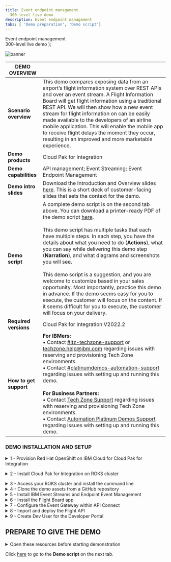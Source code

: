```yaml
---
title: Event endpoint management
  300-level live demo
description: Event endpoint management
tabs: [ 'Demo preparation', 'Demo script']
---
```


  <span>
    Event endpoint management <br /> 300-level live demo
  </span>
);

![banner](./images/300-eem-prep-GitHub-banner-8-3-21-short.jpg)

<span id="top"></span>

| DEMO OVERVIEW |                          |
| --------------------------------------- | ------------------------------------- |
| **Scenario overview** | This demo compares exposing data from an airport’s flight information system over REST APIs and over an event stream. A Flight Information Board will get flight information using a traditional REST API. We will then show how a new event stream for flight information on can be easily made available to the developers of an airline mobile application. This will enable the mobile app to receive flight delays the moment they occur, resulting in an improved and more marketable experience. |
| **Demo products** | Cloud Pak for Integration |
| **Demo capabilities** | API management; Event Streaming; Event Endpoint Management  |
| **Demo intro slides** | Download the Introduction and Overview slides <a href="LINK PENDING" target="_blank" rel="noreferrer">here</a>. This is a short deck of customer-facing slides that sets the context for the demo. |
| **Demo script** | A complete demo script is on the second tab above. You can download a printer-ready PDF of the demo script <a href="./300-integration-event-endpoint-management-demo-script.pdf" target="_blank" rel="noreferrer">here</a>. <br/><br/> This demo script has multiple tasks that each have multiple steps. In each step, you have the details about what you need to do (**Actions**), what you can say while delivering this demo step (**Narration**), and what diagrams and screenshots you will see.<br/><br/>This demo script is a suggestion, and you are welcome to customize based in your sales opportunity. Most importantly, practice this demo in advance. If the demo seems easy for you to execute, the customer will focus on the content. If it seems difficult for you to execute, the customer will focus on your delivery. |
| **Required versions** | Cloud Pak for Integration V2022.2 |
| **How to get support** | **For IBMers:** <br/>• Contact <a href="https://ibm-cloud.slack.com/archives/C0124J683GW" target="_blank" rel="noreferrer">#itz-techzone-support</a> or <a href="mailto:techzone.help@ibm.com">techzone.help@ibm.com</a> regarding issues with reserving and provisioning Tech Zone environments.<br/>• Contact <a href="https://ibm-cloud.slack.com/archives/C0216F39ACU" target="_blank" rel="noreferrer">#platinumdemos-automation-support</a> regarding issues with setting up and running this demo. <br/><br/> **For Business Partners:** <br/>• Contact <a href="mailto:techzone.help@ibm.com">Tech Zone Support</a> regarding issues with reserving and provisioning Tech Zone environments.<br/>• Contact <a href="mailto:automationplatinumdemos@ibm.com"> Automation Platinum Demos Support</a> regarding issues with setting up and running this demo. |

### **DEMO INSTALLATION AND SETUP**

<details>

<summary>1 - Provision Red Hat OpenShift on IBM Cloud for Cloud Pak for Integration </summary>
<br/>

Install Cloud Pak for Integration, or provision a ROKS environment. To reserve your ROKS instance, follow these steps:

Provision Red Hat OpenShift on IBM Cloud (ROKS) ready to install the Cloud Pak for Integration. To provision your ROKS instance, follow these steps: <br/><br/>

1. To reserve a preinstalled Cloud Pak for Integration (CP4I) ROKS 4.10 cluster on Red Hat OpenShift, go <a href="https://techzone.ibm.com/my/reservations/create/62f1112aeeb0ab0017dc7608" target="_blank" rel="noreferrer">here</a> and complete the form.
<br/>

2. You will receive a confirmation email confirming the instance is provisioning.

<br/>

3. You will receive a second email once the environment is provisioned. You should expect this to take between 30 and 120 minutes. This email contains information, such as URLs, allowing you to connect to the instance.<br/><img src="https://raw.githubusercontent.com/ibm-garage-tsa/platinum-demos/master/src/pages/300-integration-event-endpoint-management/images/prep-1-3.png" width="800" /><br/>

If you have issues connecting to your instance, please contact <a href="https://ibm-cloud.slack.com/archives/C0124J683GW" target="_blank" rel="noreferrer">#itz-techzone-support</a>.

<br/>

**[Go to top](#top)**

</details>

<span id="ROKSinstall"></span>

<details>

<summary>2 - Install Cloud Pak for Integration on ROKS cluster</summary>

<br/>

1. Click the **Cluster URL** from the enviroment confirmation email. Log into IBM Cloud using your IBMid.<br/><br/><img src="https://raw.githubusercontent.com/ibm-garage-tsa/platinum-demos/master/src/pages/300-integration-event-endpoint-management/images/prep-2-1.png" width="800" /><br/>

2. After you are logged in, click <a href="https://cloud.ibm.com/catalog/content/ibm-cp-integration-72f63273-f2f6-4e9c-8626-60fe798c57be-global" target="_blank" rel="noreferrer">here</a> to install Cloud Pak for Integration.<br/><br/>Make sure you are in an **ITZ** account (1) and the **Product version** is **2022.2.1** (2).<br/><br/><img src="https://raw.githubusercontent.com/ibm-garage-tsa/platinum-demos/master/src/pages/300-integration-event-endpoint-management/images/prep-2-2.png" width="800" /><br/>

3. Scroll down to the **Select your cluster** section. From the list, select the **Redhat Openshift Cluster** (1) that you just created. Then click **Add project** (2).<br/><br/><img src="https://raw.githubusercontent.com/ibm-garage-tsa/platinum-demos/master/src/pages/300-integration-event-endpoint-management/images/prep-2-3.png" width="800" /><br/>

4. Enter **cp4i** as the **Project** (1) name. Click **Add** (2).<br/><br/><img src="https://raw.githubusercontent.com/ibm-garage-tsa/platinum-demos/master/src/pages/300-integration-event-endpoint-management/images/prep-2-4.png" width="800" />

<br/>

5. Scroll down to the **Set the deployment values** section and toggle the **Use an existing secret?** slider to **no** (1). Enter a value for csDefaultAdminPassword (2). It is important that you choose a password that is 32 characters in length and is composed of only letters and numbers. You will need this password in step 12.<br/><br/><InlineNotification><strong>NOTE</strong>: Currently password validation is not enforced on this page. If you proceed with an invalid password you will be able to start the installation but it will fail. There is no way to recover from this error other than provisioning a new cluster.</InlineNotification><br/><img src="https://raw.githubusercontent.com/ibm-garage-tsa/platinum-demos/master/src/pages/300-integration-event-endpoint-management/images/prep-2-5.png" width="800" /><br/>

6. Scroll down to **Optional deployment values**. Click the collapsible section to open them. First, we will select the appropriate parameter for this specific demo.

<br/>

| FIELD | ACTION |
| ------ | ------- |
| **cognitiveCarRepairDemo:** | Set to ‘true’ |
| **drivewayDentDeletionDemo:** | Set to ‘false’ |
| **eventEnabledInsuranceDemo:** | Set to ‘false’ |
| **mappingAssistDemo:** | Set to ‘false’ |
| **weatherChatbotDemo:** | Set to ‘false’ |

<br/><img src="https://raw.githubusercontent.com/ibm-garage-tsa/platinum-demos/master/src/pages/300-integration-event-endpoint-management/images/prep-2-6.png" width="800" />

<br/>

7. Continue to change the default values parameters using the table below.<br/>If you don't have an SMTP email server and accounts that you can use, you may sign up for a free <a href="https://mailtrap.io" target="_blank" rel="noreferrer">Mailtrap.io</a> account. Mailtrap.io is a free cloud service that mimics an SMTP server. It is used for development/demonstration purposes only.

<br/>

| FIELD | ACTION |
| ------ | ------- |
| **demoAPICMailServerHost:** (1)| If you’re using mailtrap, leave this smtp.mailtrap.io. |
| **demoAPICMailServerPort:** (2)| If you’re using mailtrap, leave this as 2525. |
| **demoAPICEmailAddress:** (3)| If you’re using mailtrap, you can use any email address. The dummy address ’apicadmin@example.com’ is recommended. If you’re using your own mail server, use an email address that you can receive and read. |
| **demoAPICMialServerUsername:** (4)| Set this to your SMTP mailtrap username. This is different from your mailtrap login username and can be found by using these [instructions](https://help.mailtrap.io/article/5-smtp-integration). |
| **demoAPICMailServerPassword:** (5)| Set this to your SMTP mailtrap password. This is different from your mailtrap login password and can be found by using these [instructions](https://help.mailtrap.io/article/5-smtp-integration).|

<br/><img src="https://raw.githubusercontent.com/ibm-garage-tsa/platinum-demos/master/src/pages/300-integration-event-endpoint-management/images/prep-2-7.png" width="800" />

<br/>

8. Accept the license agreement and click **Install** to install Cloud Pak for Integration. The installation will take up to 150 minutes.<br/><br/><img src="https://raw.githubusercontent.com/ibm-garage-tsa/platinum-demos/master/src/pages/300-integration-event-endpoint-management/images/prep-2-8.png" width="500" /><br/>

9. You can view the progress in the Schematics progress bar or check the details in view log.<br/><br/><img src="https://raw.githubusercontent.com/ibm-garage-tsa/platinum-demos/master/src/pages/300-integration-event-endpoint-management/images/prep-2-9.png" width="800" /><br/>

10. When the status is **Active** (1), you will be able to access Cloud Pak for Integration Platform Navigator. Select **Offering Dashboard** (2) on the upper right corner of the page.<br/><br/><img src="https://raw.githubusercontent.com/ibm-garage-tsa/platinum-demos/master/src/pages/300-integration-event-endpoint-management/images/prep-2-10.png" width="800" /><br/>

11. On the log in page, select the authentication type **IBM provided credentials (admin only)**.<br/><br/><img src="https://raw.githubusercontent.com/ibm-garage-tsa/platinum-demos/master/src/pages/300-integration-event-endpoint-management/images/prep-2-11.png" width="800" /><br/>

12. Log in using the admin Username "admin" and 32-character password you created in step 5.<br/><br/><img src="https://raw.githubusercontent.com/ibm-garage-tsa/platinum-demos/master/src/pages/300-integration-event-endpoint-management/images/prep-2-12.png" width="800" /><br/>

13. Click **Integration instances**.<br/><br/><img src="https://raw.githubusercontent.com/ibm-garage-tsa/platinum-demos/master/src/pages/300-integration-event-endpoint-management/images/prep-2-13.png" width="800" />

<br/>

14. The parts of the Cloud Pak (API Connect, App Connect Designer, App Connect Dashboard and Asset Repository) will display here. Additional instances for any of the integration capabilities can be created by selecting **Create capability**.<br/><br/><img src="https://raw.githubusercontent.com/ibm-garage-tsa/platinum-demos/master/src/pages/300-integration-event-endpoint-management/images/prep-2-14.png" width="800" />

<br/>

You have successfully completed cluster provisioning, installation of Cloud Pak for Integration, and deployment of API Connect and App Connect. You are ready to proceed.

<br/>

**[Go to top](#top)**

</details>

<span id="prereq"></span>

<details>

<summary>3 - Access your ROKS cluster and install the command line </summary>
<br/>

In this section, you access your ROKS cluster and install the OpenShift command line tool. If you already have the command line tool, you can proceed to **Access your ROKS cluster using CLI**.

<br/>

1. Open <a href="https://techzone.ibm.com/my/reservations" target="_blank" rel="noreferrer">My reservations</a> in **IBM Technology Zone**.

<br/>

2. Select you **CP4I ROKS** cluster.<br/><br/><img src="./images/prep-3-2.png" width="800" /><br/>

3. Click **Open your Managed OpenShift (ROKS) environment**.<br/><br/><img src="https://raw.githubusercontent.com/ibm-garage-tsa/platinum-demos/master/src/pages/300-integration-event-endpoint-management/images/prep-3-3.png" width="800" /><br/>

4. Click **OpenShift web console**.<br/><br/><img src="https://raw.githubusercontent.com/ibm-garage-tsa/platinum-demos/master/src/pages/300-integration-event-endpoint-management/images/prep-3-4.png" width="800" /><br/>

5. On the web console page, click **?** (1), and select **Command line tools** (2).<br/><br/><img src="https://raw.githubusercontent.com/ibm-garage-tsa/platinum-demos/master/src/pages/300-integration-event-endpoint-management/images/prep-3-5.png" width="800" /><br/>

6. Follow the links to install the OpenShift Command Line Interface (CLI) for your Operating System.<br/><br/><img src="https://raw.githubusercontent.com/ibm-garage-tsa/platinum-demos/master/src/pages/300-integration-event-endpoint-management/images/prep-3-6.png" width="800" /><br/>

7. Log into your OpenShift cluster using CLI. From the dropdown menu in the upper right of the page, under your **username** (1), click **Copy login command** (2).<br/><br/><img src="https://raw.githubusercontent.com/ibm-garage-tsa/platinum-demos/master/src/pages/300-integration-event-endpoint-management/images/prep-4-1.png" width="800" /><br/>

8. Click **Display Token**.<br/><br/><img src="https://raw.githubusercontent.com/ibm-garage-tsa/platinum-demos/master/src/pages/300-integration-event-endpoint-management/images/prep-4-2.png" width="800" /><br/>

9. Copy the **login** command.<br/><br/><img src="https://raw.githubusercontent.com/ibm-garage-tsa/platinum-demos/master/src/pages/300-integration-event-endpoint-management/images/prep-4-3.png" width="800" /><br/>

10. Open your terminal window and paste the **login command** to access your OpenShift cluster.<br/><br/><img src="https://raw.githubusercontent.com/ibm-garage-tsa/platinum-demos/master/src/pages/300-integration-event-endpoint-management/images/prep-4-4.png" width="500" /><br/>

**[Go to top](#top)**

</details>

<details>

<summary>4 - Clone the demo assets from a GitHub repository</summary>

<br/>

<InlineNotification>
<strong>NOTE</strong>: To copy the repo you will need to have the <a href = "https://cli.github.com" target="_blank" rel="noreferrer">Git CLI</a> on your machine. If you don’t have it, follow the installation steps described in this page, based on your operating system.
</InlineNotification>


1. To download the scripts to run the demo, create a directory, and from there run the following command:

<br/>

```
git clone https://github.com/IBM/platinum-code-eem-.git
```
<br/><br/><img src="https://raw.githubusercontent.com/ibm-garage-tsa/platinum-demos/master/src/pages/300-integration-event-endpoint-management/images/prep-5-1.png" width="800" /><br/>

2. This will download several folders.  The demo material is in the folder ‘demo-script’.  Change directories by running:

<br/>

```
cd platinum-demo-code-eem/scripts/
```
<br/><br/><img src="https://raw.githubusercontent.com/ibm-garage-tsa/platinum-demos/master/src/pages/300-integration-event-endpoint-management/images/prep-5-2.png" width="800" /><br/>

In this directory you will see the following two files that you need to set up the demo:

<br/>

**setup-software.sh** - Sets up EEM and Event Streams
**setup-app.sh** - Sets up the Flight Board application

<br/><img src="https://raw.githubusercontent.com/ibm-garage-tsa/platinum-demos/master/src/pages/300-integration-event-endpoint-management/images/prep-5-2-2.png" width="800" /><br/>

**[Go to top](#top)**

</details>

<details>

<summary>5 - Install IBM Event Streams and Endpoint Event Management</summary>

<br/>

1. Run the following command:

<br/>

```
./setup-software.sh cp4i
```
<br/><br/><img src="https://raw.githubusercontent.com/ibm-garage-tsa/platinum-demos/master/src/pages/300-integration-event-endpoint-management/images/prep-6-1.png" width="800" /><br/>

This could take 10-20 minutes to complete. It will be complete when Event Endpoint Management and IBM Event Streams has been installed.

<br/>

The Platform Navigator and Event Streams UI endpoints are displayed at the end of the script for convenience. These will be used later.

<br/>

2. Navigate to the Event Stream UI outputted in the previous step.<br/><br/><img src="https://raw.githubusercontent.com/ibm-garage-tsa/platinum-demos/master/src/pages/300-integration-event-endpoint-management/images/prep-7-1.png" width="800" /><br/>

3. Select the **topics** (1) icon, then click **Create Topic** (2).<br/><br/><img src="https://raw.githubusercontent.com/ibm-garage-tsa/platinum-demos/master/src/pages/300-integration-event-endpoint-management/images/prep-7-2.png" width="800" /><br/>

4. Specify **flight-delays** (1) as the Topic name and select **Next** (2).<br/><br/><img src="https://raw.githubusercontent.com/ibm-garage-tsa/platinum-demos/master/src/pages/300-integration-event-endpoint-management/images/prep-7-3.png" width="800" /><br/>

5. Click **Next**.<br/><br/><img src="https://raw.githubusercontent.com/ibm-garage-tsa/platinum-demos/master/src/pages/300-integration-event-endpoint-management/images/prep-7-4.png" width="800" /><br/>

6. Click **Next**.<br/><br/><img src="https://raw.githubusercontent.com/ibm-garage-tsa/platinum-demos/master/src/pages/300-integration-event-endpoint-management/images/prep-7-5.png" width="800" /><br/>

7. Click **Create topic**.<br/><br/><img src="https://raw.githubusercontent.com/ibm-garage-tsa/platinum-demos/master/src/pages/300-integration-event-endpoint-management/images/prep-7-6.png" width="800" /><br/>

**[Go to top](#top)**

</details>

<details>

<summary>6 - Install the Flight Board app</summary>

<br/>

1. Run the following command:

<br/>

```
./setup-app.sh cp4i
```
<br/><br/><img src="https://raw.githubusercontent.com/ibm-garage-tsa/platinum-demos/master/src/pages/300-integration-event-endpoint-management/images/prep-8-1.png" width="800" /><br/>

This should take a few minutes to complete.  Once this has completed, it will give you the URL to access the flight board app. There are two URLs one for the flight board, and another for the manager where flights can be delayed. Note that it uses http not https.  If you see a page saying that the application is not available, then you have probably got https in the URL.

<br/>

**[Go to top](#top)**

</details>

<details>

<summary>7 - Configure the Event Gateway within API Connect </summary>

<br/>

1. Open the Cloud Pak for Integration Platform Navigator Home page from section 2 above. Using the menu in the top left, expand Administration and select Integration instances.<br/><br/><img src="https://raw.githubusercontent.com/ibm-garage-tsa/platinum-demos/master/src/pages/300-integration-event-endpoint-management/images/prep-9-1.png" width="800" /><br/>

2. Select **ademo** corresponding to the **API management administration** type.<br/><br/><img src="https://raw.githubusercontent.com/ibm-garage-tsa/platinum-demos/master/src/pages/300-integration-event-endpoint-management/images/prep-9-2.png" width="800" /><br/>

3. Select **Topology** (1), and click **Register service** (2).<br/><br/><img src="https://raw.githubusercontent.com/ibm-garage-tsa/platinum-demos/master/src/pages/300-integration-event-endpoint-management/images/prep-9-3.png" width="800" /><br/>

4. Select **Event Gateway Service**.<br/><br/><img src="https://raw.githubusercontent.com/ibm-garage-tsa/platinum-demos/master/src/pages/300-integration-event-endpoint-management/images/prep-9-4.png" width="800" /><br/>

5. For the configuration of the Event Gateway Service, two endpoints are needed. To retrieve these run the ./get-url.sh script. <br/><br/><img src="./images/prep-9-5.png" width="800" /><br/>

6. Configure with the following details:<br/><br/>
- **Title**: event-gateway-service (1) <br/>
- **Management endpoint**: the value outputted from the above (note that this **should** begin with https://) (2) <br/>
- **API endpoint base**: the value outputted from above (note that this should **NOT** begin with https://) (3)

<br/>

Click **Save** (4).<br/><br/><img src="https://raw.githubusercontent.com/ibm-garage-tsa/platinum-demos/master/src/pages/300-integration-event-endpoint-management/images/prep-9-6.png" width="800" /><br/>

7. The Event Gateway Service needs to be associated with the API Connect Catalog. Navigate to API Management by selecting the menu at the top left and selecting **APIs** under the **Design** section.<br/><br/><img src="https://raw.githubusercontent.com/ibm-garage-tsa/platinum-demos/master/src/pages/300-integration-event-endpoint-management/images/prep-9-7.png" width="800" /><br/>

8. Select **Manage** (1) and click on the **Sandbox** (2) catalog.<br/><br/><img src="https://raw.githubusercontent.com/ibm-garage-tsa/platinum-demos/master/src/pages/300-integration-event-endpoint-management/images/prep-9-8.png" width="800" /><br/>

9. Select the **Catalog settings** (1) tab, then the **Gateway** services section (2) and click **Edit** (3).<br/><br/><img src="https://raw.githubusercontent.com/ibm-garage-tsa/platinum-demos/master/src/pages/300-integration-event-endpoint-management/images/prep-9-9.png" width="800" /><br/>

10. Check the box associated with the **event-gateway-service** (1) and click **Save (2)**.<br/><br/><img src="https://raw.githubusercontent.com/ibm-garage-tsa/platinum-demos/master/src/pages/300-integration-event-endpoint-management/images/prep-9-10.png" width="800" /><br/>

11. Set up the client certificates.

<br/>

**[Go to top](#top)**

</details>

<details>

<summary>8 - Import and deploy the Flight API </summary>

<br/>

The Flight API will be exposed through API Connect. This allows controlled, secure exposure to the API.

<br/>

1. Select the **draft** icon (1). Click **Add** and select **API** (2).<br/><br/><img src="https://raw.githubusercontent.com/ibm-garage-tsa/platinum-demos/master/src/pages/300-integration-event-endpoint-management/images/prep-10-1.png" width="800" /><br/>

2. Scroll down and select **Exiting OpenAPI** (1) and click **Next** (2).<br/><br/><img src="https://raw.githubusercontent.com/ibm-garage-tsa/platinum-demos/master/src/pages/300-integration-event-endpoint-management/images/prep-10-2.png" width="800" /><br/>

3. Specify **https://raw.githubusercontent.com/IBM/platinum-demo-code-eem/main/resources/FlightAPI.yaml** in the **Or specify a file URL** field (1) and click **Next** (2).<br/><br/><img src="https://raw.githubusercontent.com/ibm-garage-tsa/platinum-demos/master/src/pages/300-integration-event-endpoint-management/images/prep-10-3.png" width="800" /><br/>

4. Check the **Activate API** (1) option. Click **Next** (2).<br/><br/><img src="https://raw.githubusercontent.com/ibm-garage-tsa/platinum-demos/master/src/pages/300-integration-event-endpoint-management/images/prep-10-4.png" width="800" /><br/>

5. Click **Develop**.<br/><br/><img src="https://raw.githubusercontent.com/ibm-garage-tsa/platinum-demos/master/src/pages/300-integration-event-endpoint-management/images/prep-10-5.png" width="800" /><br/>

**[Go to top](#top)**

</details>

<details>

<summary>9 - Create Dev User for the Developer Portal  </summary>

<br/>

1. Click on the **Home** icon (1), and **Manage catalogs** (2).<br/><br/><img src="https://raw.githubusercontent.com/ibm-garage-tsa/platinum-demos/master/src/pages/300-integration-event-endpoint-management/images/prep-11-1.png" width="800" /><br/>

2. Open **Sandbox**.<br/><br/><img src="https://raw.githubusercontent.com/ibm-garage-tsa/platinum-demos/master/src/pages/300-integration-event-endpoint-management/images/prep-11-2.png" width="800" /><br/>

3. Open **Catalog settings** (1), then **Portal** (2).<br/><br/><img src="https://raw.githubusercontent.com/ibm-garage-tsa/platinum-demos/master/src/pages/300-integration-event-endpoint-management/images/prep-11-3.png" width="800" /><br/>

4. Since a developer portal does not already exist, click **Create**.<br/><br/><img src="https://raw.githubusercontent.com/ibm-garage-tsa/platinum-demos/master/src/pages/300-integration-event-endpoint-management/images/prep-11-4.png" width="800" /><br/>

5. Select **portal-service** (1) from the pull down. Click **Create** (2).<br/><br/><img src="https://raw.githubusercontent.com/ibm-garage-tsa/platinum-demos/master/src/pages/300-integration-event-endpoint-management/images/prep-11-5.png" width="800" /><br/>

6. The portal will take around 5 minutes to be built, but the URL is immediately displayed. Copy the URL, open a new browser tab, and paste your **Portal URL**. It may take several minutes and browser refreshes to appear.<br/><br/><img src="https://raw.githubusercontent.com/ibm-garage-tsa/platinum-demos/master/src/pages/300-integration-event-endpoint-management/images/prep-11-6.png" width="800" /><br/>

7. On the Portal page, click **Create account**.<br/><br/><img src="https://raw.githubusercontent.com/ibm-garage-tsa/platinum-demos/master/src/pages/300-integration-event-endpoint-management/images/prep-11-7.png" width="800" /><br/>

8. Complete the form.<br/><br/>

<InlineNotification><strong>SUGGESTION</strong>: Use devuser as the username, and you are welcome to use your personal email address.</InlineNotification>

<br/><img src="https://raw.githubusercontent.com/ibm-garage-tsa/platinum-demos/master/src/pages/300-integration-event-endpoint-management/images/prep-11-8.png" width="800" /><br/>

9. To complete your registration, you need to open your email and accept the registration.<br/><br/>

<InlineNotification><strong>NOTE</strong>: If you are using mailtrap, you need to open your mailtrap inbox and accept the registration.</InlineNotification>

<br/><img src="https://raw.githubusercontent.com/ibm-garage-tsa/platinum-demos/master/src/pages/300-integration-event-endpoint-management/images/prep-11-9.png" width="800" />

<br/>

Congratulations! Your portal developer user has been created and you are ready for the demo.

<br/>

- Download the [demo slides](./slides.pptx)

<br/>

**[Go to top](#top)**

</details>

## **PREPARE TO GIVE THE DEMO**

<details>

<summary>Open these resources before starting demonstration</summary>

<br/>

1. Open the following tabs in a web browser:

<br/>

- IBM Event Streams
- IBM Cloud Pak for Integration Platform Navigator
- The Flight Board
- The Flight Board Manager
- IBM API Connect Developer Portal

<br/>

**TIP**: These URLs are provided as the output from the setup-software.sh and setup-app.sh scripts. For convenience you can also get the URLs for the above by running the following command from the eem-demo/scripts folder:

<br/>

```
$ ./get-urls.sh
```

<br/>

2. Click **Sign in** to log in to the Developer Portal using the devuser account you created in the preparation steps above.
<br/><br/><img src="https://raw.githubusercontent.com/ibm-garage-tsa/platinum-demos/master/src/pages/300-integration-event-endpoint-management/images/prep-demo-2.png" width="800" /><br/>

<br/>

3. Enter the **Username** and **Password**. Click **Sign in**.<br/><br/><img src="https://raw.githubusercontent.com/ibm-garage-tsa/platinum-demos/master/src/pages/300-integration-event-endpoint-management/images/prep-demo-3.png" width="800" /><br/>

4. Prepare a terminal by logging into the OpenShift cluster with the “Copy login command” option from the OpenShift user interface, then executing it within the terminal window.<br/><br/><img src="https://raw.githubusercontent.com/ibm-garage-tsa/platinum-demos/master/src/pages/300-integration-event-endpoint-management/images/prep-demo-4.png" width="800" /><br/>


<br/>

**[Go to top](#top)**

</details>

Click [here](/300-integration-event-endpoint-management/demo-script) to go to the **Demo script** on the next tab.
